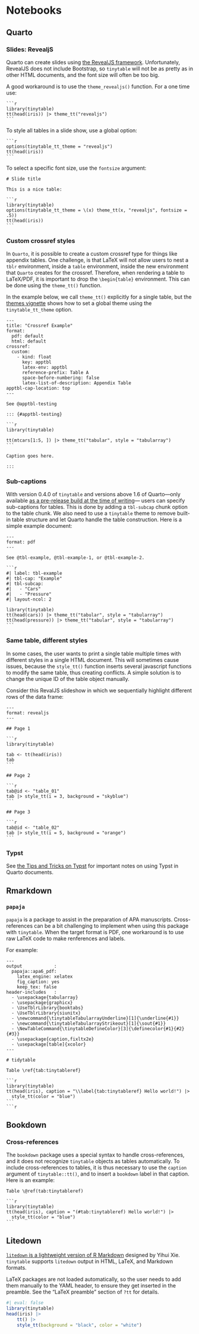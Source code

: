 # Notebooks


## Quarto

### Slides: RevealjS

Quarto can create slides using [the RevealJS framework](https://revealjs.com/). Unfortunately, RevealJS does not include Bootstrap, so `tinytable` will not be as pretty as in other HTML documents, and the font size will often be too big. 

A good workaround is to use the `theme_revealjs()` function. For a one time use:

````verbatim
```r
library(tinytable)
tt(head(iris)) |> theme_tt("revealjs")
```
````

To style all tables in a slide show, use a global option:

````verbatim
```r
options(tinytable_tt_theme = "revealjs")
tt(head(iris))
```
````

To select a specific font size, use the `fontsize` argument:

````verbatim
# Slide title

This is a nice table:

```r
library(tinytable)
options(tinytable_tt_theme = \(x) theme_tt(x, "revealjs", fontsize = .5))
tt(head(iris))
```
````

### Custom crossref styles

In `Quarto`, it is possible to create a custom crossref type for things like appendix tables. One challenge, is that LaTeX will not allow users to nest a `tblr` environment, inside a `table` environment, inside the new environment that `Quarto` creates for the crossref. Therefore, when rendering a table to LaTeX/PDF, it is important to drop the `\begin{table}` environment. This can be done using the `theme_tt()` function.

In the example below, we call `theme_tt()` explicitly for a single table, but the [themes vignette](https://vincentarelbundock.github.io/tinytable/vignettes/theme.html) shows how to set a global theme using the `tinytable_tt_theme` option.

````verbatim
---
title: "Crossref Example"
format:
  pdf: default
  html: default
crossref:
  custom:
    - kind: float
      key: apptbl
      latex-env: apptbl
      reference-prefix: Table A
      space-before-numbering: false
      latex-list-of-description: Appendix Table
apptbl-cap-location: top
---

See @apptbl-testing

::: {#apptbl-testing}

```r
library(tinytable)

tt(mtcars[1:5, ]) |> theme_tt("tabular", style = "tabularray")
```

Caption goes here.

:::
````

### Sub-captions

With version 0.4.0 of `tinytable` and versions above 1.6 of Quarto---only available [as a pre-release build at the time of writing](https://quarto.org/docs/download/prerelease.html)--- users can specify sub-captions for tables. This is done by adding a `tbl-subcap` chunk option to the table chunk. We also need to use a `tinytable` theme to remove built-in table structure and let Quarto handle the table construction. Here is a simple example document:

````verbatim
---
format: pdf
---

See @tbl-example, @tbl-example-1, or @tbl-example-2.

```r
#| label: tbl-example
#| tbl-cap: "Example"
#| tbl-subcap:
#|   - "Cars"
#|   - "Pressure"
#| layout-ncol: 2

library(tinytable)
tt(head(cars)) |> theme_tt("tabular", style = "tabularray")
tt(head(pressure)) |> theme_tt("tabular", style = "tabularray")
```
````

### Same table, different styles

In some cases, the user wants to print a single table multiple times with different styles in a single HTML document. This will sometimes cause issues, because the `style_tt()` function inserts several javascript functions to modify the same table, thus creating conflicts. A simple solution is to change the unique ID of the table object manually. 

Consider this RevalJS slideshow in which we sequentially highlight different rows of the data frame:

````verbatim
---
format: revealjs
---

## Page 1

```r
library(tinytable)

tab <- tt(head(iris))
tab
```

## Page 2

```r
tab@id <- "table_01"
tab |> style_tt(i = 3, background = "skyblue")
```

## Page 3

```r
tab@id <- "table_02"
tab |> style_tt(i = 5, background = "orange")
```
````

### Typst

See [the Tips and Tricks on Typst](https://vincentarelbundock.github.io/tinytable/vignettes/tips.html#typst) for important notes on using Typst in Quarto documents.



## Rmarkdown


### `papaja`


`papaja` is a package to assist in the preparation of APA manuscripts. Cross-references can be a bit challenging to implement when using this package with `tinytable`. When the target format is PDF, one workaround is to use raw LaTeX code to make renferences and labels.

For example:

````verbatim
---
output            : 
  papaja::apa6_pdf:
    latex_engine: xelatex
    fig_caption: yes
    keep_tex: false
header-includes   :
  - \usepackage{tabularray}
  - \usepackage{graphicx}
  - \UseTblrLibrary{booktabs}
  - \UseTblrLibrary{siunitx}
  - \newcommand{\tinytableTabularrayUnderline}[1]{\underline{#1}}
  - \newcommand{\tinytableTabularrayStrikeout}[1]{\sout{#1}}
  - \NewTableCommand{\tinytableDefineColor}[3]{\definecolor{#1}{#2}{#3}}
  - \usepackage{caption,fixltx2e}
  - \usepackage[table]{xcolor}
---

# tidytable

Table \ref{tab:tinytableref}

```r
library(tinytable)
tt(head(iris), caption = "\\label{tab:tinytableref} Hello world!") |>
  style_tt(color = "blue")
```
```r
````





## Bookdown

### Cross-references

The `bookdown` package uses a special syntax to handle cross-references, and it does not recognize `tinytable` objects as tables automatically. To include cross-references to tables, it is thus necessary to use the `caption` argument of `tinytable::tt()`, and to insert a `bookdown` label in that caption. Here is an example:


````verbatim
Table \@ref(tab:tinytableref)

```r
library(tinytable)
tt(head(iris), caption = "(#tab:tinytableref) Hello world!") |>
  style_tt(color = "blue")
```
````


## Litedown

[`litedown` is a lightweight version of R Markdown](https://yihui.org/litedown/) designed by Yihui Xie. `tinytable` supports `litedown` output in HTML, LaTeX, and Markdown formats.

::: {.callout-tip title="LaTeX Preamble"}
LaTeX packages are not loaded automatically, so the user needs to add them manually to the YAML header, to ensure they get inserted in the preamble. See the "LaTeX preamble" section of `?tt` for  details.
:::

```r
#| eval: false
library(tinytable)
head(iris) |>
    tt() |>
    style_tt(background = "black", color = "white")
```
